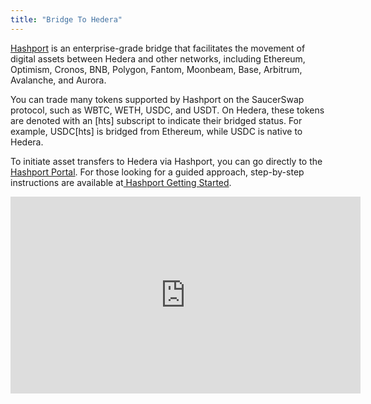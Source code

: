 ```yaml
---
title: "Bridge To Hedera"
---
```




[Hashport](https://www.hashport.network/) is an enterprise-grade bridge that facilitates the movement of digital assets between Hedera and other networks, including Ethereum, Optimism, Cronos, BNB, Polygon, Fantom, Moonbeam, Base, Arbitrum, Avalanche, and Aurora.

You can trade many tokens supported by Hashport on the SaucerSwap protocol, such as WBTC, WETH, USDC, and USDT. On Hedera, these tokens are denoted with an \[hts] subscript to indicate their bridged status. For example, USDC\[hts] is bridged from Ethereum, while USDC is native to Hedera.

To initiate asset transfers to Hedera via Hashport, you can go directly to the [Hashport Portal](https://app.hashport.network/). For those looking for a guided approach, step-by-step instructions are available at[ Hashport Getting Started](https://www.hashport.network/getting-started/).

<Frame caption="Port Tokens with Hashport">
  <iframe width="560" height="315" src="https://www.youtube.com/embed/4R7HnPNhK2I" title="YouTube video player" frameBorder="0" allow="accelerometer; autoPlay; clipboard-write; encrypted-media; gyroscope; picture-in-picture" allowFullScreen />
</Frame>

